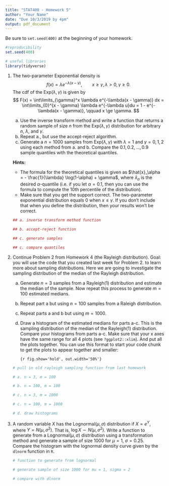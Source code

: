 ```yaml
---
title: "STAT400 - Homework 5"
author: "Your Name"
date: "Due 10/3/2019 by 4pm"
output: pdf_document
---
```

Be sure to `set.seed(400)` at the beginning of your homework.

```r
#reproducibility
set.seed(400)
```

```r
# useful libraries
library(tidyverse)
```

1. The two-parameter Exponential density is
    $$
    f(x) = \lambda e^{-\lambda(x - \gamma)}, \qquad x \ge \gamma, \lambda > 0, \gamma \ge 0.
    $$
    The cdf of the Exp($\lambda, \gamma$) is given by
    $$
    F(x) = \int\limits_{\gamma}^x \lambda e^{-\lambda(x - \gamma)} dx = \int\limits_{0}^{x - \gamma} \lambda e^{-\lambda u}du =  1 - e^{-\lambda(x - \gamma)}, \qquad x \ge \gamma.
    $$
    
    a. Use the inverse transform method and write a function that returns a random sample of size $n$ from the Exp($\lambda, \gamma$) distribution for arbitrary $n$, $\lambda$, and $\gamma$.
    b. Repeat a., but use the accept-reject algorithm.
    c. Generate a $n = 1000$ samples from Exp($\lambda, \gamma$) with $\lambda = 1$ and $\gamma = 0, 1, 2$ using each method from a. and b. Compare the $0.1, 0.2, \dots, 0.9$ sample quantiles with the theoretical quantiles.
    
    **Hints:**
    - The formula for the theoretical quantiles is given as $\hat{x}_\alpha = - \frac{1}{\lambda} \log(1-\alpha) + \gamma$, where $\hat{x}_\alpha$ is the desired $\alpha$-quantile (i.e. if you let $\alpha = 0.1$, then you can use the formula to compute the 10th percentile of the distribution).
    - Make sure that you get the support correct. The two-parameter exponential distribution equals 0 when $x \le \gamma$. If you don't include that when you define the distribution, then your results won't be correct.
    
    ```r
    ## a. inverse transform method function
    
    ## b. accept-reject function
    
    ## c. generate samples
    
    ## c. compare quantiles
    
    
    ```
 
2. Continue Problem 2 from Homework 4 (the Rayleigh distribution). Goal: you will use the code that you created last week for Problem 2. to learn more about sampling distributions. Here we are going to investigate the sampling distribution of the median of the Rayleigh distribution. 

    a. Generate $n = 3$ samples from a Rayleigh(1) distribution and estimate the median of the sample. Now repeat this process to generate $m=100$ estimated medians.
    b. Repeat part a but using $n=100$ samples from a Raleigh distribution.
    c. Repeat parts a and b but using $m=1000$.
    d. Draw a histogram of the estimated medians for parts a-c. This is the sampling distribution of the median of the Rayleigh(1) distribution. Compare your histograms from parts a-c. Make sure that your x axes have the same range for all 4 plots (see `?ggplot2::xlim`). And put all the plots together. You can use this format to start your code chunk to get the plots to appear together and smaller:
    
        `{r fig.show='hold', out.width='50%'}`
        
    ```r
    # pull in old rayleigh sampling function from last homework
    
    # a. n = 3, m = 100
    
    # b. n = 100, m = 100
    
    # c. n = 3, m = 1000
    
    # c. n = 100, m = 1000
    
    # d. draw histograms
    
    
    ```
        
3. A random variable $X$ has the Lognormal$(\mu, \sigma)$ distribution if $X = e^Y$, where $Y = N(\mu, \sigma^2)$. That is, $\log X \sim N(\mu, \sigma^2)$. Write a function to generate from a Lognormal$(\mu, \sigma)$ distribution using a transformation method and generate a sample of size $1000$ for $\mu = 1$, $\sigma = 0.25$. Compare the histogram with the lognormal density curve given by the `dlnorm` function in `R`.

    ```r
    # function to generate from lognormal
    
    # generate sample of size 1000 for mu = 1, sigma = 2
    
    # compare with dlnorm
    
    ```
